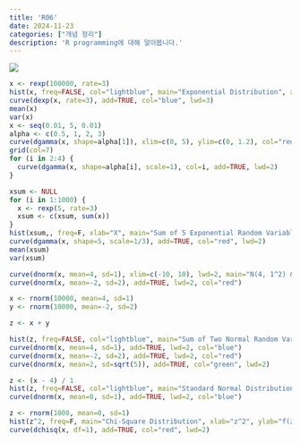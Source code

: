 ```yaml
---
title: 'R06'
date: 2024-11-23
categories: ["개념 정리"]
description: 'R programming에 대해 알아봅니다.'
---
```


![](/img/stat-thumb.jpg){.post-thumbnail}

```r
x <- rexp(100000, rate=3)
hist(x, freq=FALSE, col="lightblue", main="Exponential Distribution", xlab="x", ylab="f(x)")
curve(dexp(x, rate=3), add=TRUE, col="blue", lwd=3)
mean(x)
var(x)
x <- seq(0.01, 5, 0.01)
alpha <- c(0.5, 1, 2, 3)
curve(dgamma(x, shape=alpha[1]), xlim=c(0, 5), ylim=c(0, 1.2), col="red", lwd=2, ylab="f(x)", xlab="x", main="Gamma Distribution")
grid(col=7)
for (i in 2:4) {
  curve(dgamma(x, shape=alpha[i], scale=1), col=i, add=TRUE, lwd=2)
}

xsum <- NULL
for (i in 1:1000) {
  x <- rexp(5, rate=3)
  xsum <- c(xsum, sum(x))
}
hist(xsum,, freq=F, xlab="X", main="Sum of 5 Exponential Random Variables")
curve(dgamma(x, shape=5, scale=1/3), add=TRUE, col="red", lwd=2)
mean(xsum)
var(xsum)

curve(dnorm(x, mean=4, sd=1), xlim=c(-10, 10), lwd=2, main="N(4, 1^2) & N(-2, 2^2)", ylab="f(x)", xlab="x")
curve(dnorm(x, mean=-2, sd=2), add=TRUE, lwd=2, col="red")

x <- rnorm(10000, mean=4, sd=1)
y <- rnorm(10000, mean=-2, sd=2)

z <- x + y

hist(z, freq=FALSE, col="lightblue", main="Sum of Two Normal Random Variables", xlab="z", ylab="f(z)", ylim=c(0, 0.4))
curve(dnorm(x, mean=4, sd=1), add=TRUE, lwd=2, col="blue")
curve(dnorm(x, mean=-2, sd=2), add=TRUE, lwd=2, col="red")
curve(dnorm(x, mean=2, sd=sqrt(5)), add=TRUE, col="green", lwd=2)

z <- (x - 4) / 1
hist(z, freq=FALSE, col="lightblue", main="Standard Normal Distribution", xlab="z", ylab="f(z)")
curve(dnorm(x, mean=0, sd=1), add=TRUE, lwd=2, col="blue")

z <- rnorm(1000, mean=0, sd=1)
hist(z^2, freq=F, main="Chi-Square Distribution", xlab="z^2", ylab="f(z^2)")
curve(dchisq(x, df=1), add=TRUE, col="red", lwd=2)
```
